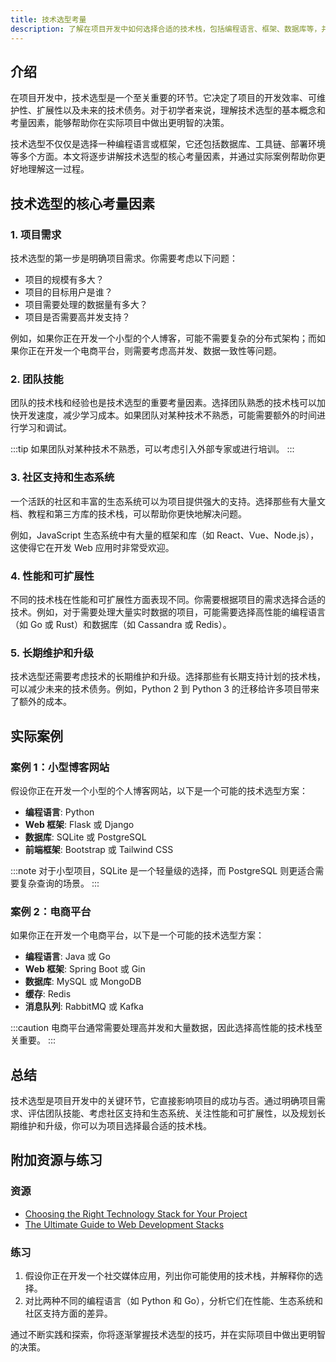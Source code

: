 ```yaml
---
title: 技术选型考量
description: 了解在项目开发中如何选择合适的技术栈，包括编程语言、框架、数据库等，并掌握技术选型的关键考量因素。
---
```


## 介绍

在项目开发中，技术选型是一个至关重要的环节。它决定了项目的开发效率、可维护性、扩展性以及未来的技术债务。对于初学者来说，理解技术选型的基本概念和考量因素，能够帮助你在实际项目中做出更明智的决策。

技术选型不仅仅是选择一种编程语言或框架，它还包括数据库、工具链、部署环境等多个方面。本文将逐步讲解技术选型的核心考量因素，并通过实际案例帮助你更好地理解这一过程。

## 技术选型的核心考量因素

### 1. 项目需求

技术选型的第一步是明确项目需求。你需要考虑以下问题：

- 项目的规模有多大？
- 项目的目标用户是谁？
- 项目需要处理的数据量有多大？
- 项目是否需要高并发支持？

例如，如果你正在开发一个小型的个人博客，可能不需要复杂的分布式架构；而如果你正在开发一个电商平台，则需要考虑高并发、数据一致性等问题。

### 2. 团队技能

团队的技术栈和经验也是技术选型的重要考量因素。选择团队熟悉的技术栈可以加快开发速度，减少学习成本。如果团队对某种技术不熟悉，可能需要额外的时间进行学习和调试。

:::tip
如果团队对某种技术不熟悉，可以考虑引入外部专家或进行培训。
:::

### 3. 社区支持和生态系统

一个活跃的社区和丰富的生态系统可以为项目提供强大的支持。选择那些有大量文档、教程和第三方库的技术栈，可以帮助你更快地解决问题。

例如，JavaScript 生态系统中有大量的框架和库（如 React、Vue、Node.js），这使得它在开发 Web 应用时非常受欢迎。

### 4. 性能和可扩展性

不同的技术栈在性能和可扩展性方面表现不同。你需要根据项目的需求选择合适的技术。例如，对于需要处理大量实时数据的项目，可能需要选择高性能的编程语言（如 Go 或 Rust）和数据库（如 Cassandra 或 Redis）。

### 5. 长期维护和升级

技术选型还需要考虑技术的长期维护和升级。选择那些有长期支持计划的技术栈，可以减少未来的技术债务。例如，Python 2 到 Python 3 的迁移给许多项目带来了额外的成本。

## 实际案例

### 案例 1：小型博客网站

假设你正在开发一个小型的个人博客网站，以下是一个可能的技术选型方案：

- **编程语言**: Python
- **Web 框架**: Flask 或 Django
- **数据库**: SQLite 或 PostgreSQL
- **前端框架**: Bootstrap 或 Tailwind CSS

:::note
对于小型项目，SQLite 是一个轻量级的选择，而 PostgreSQL 则更适合需要复杂查询的场景。
:::

### 案例 2：电商平台

如果你正在开发一个电商平台，以下是一个可能的技术选型方案：

- **编程语言**: Java 或 Go
- **Web 框架**: Spring Boot 或 Gin
- **数据库**: MySQL 或 MongoDB
- **缓存**: Redis
- **消息队列**: RabbitMQ 或 Kafka

:::caution
电商平台通常需要处理高并发和大量数据，因此选择高性能的技术栈至关重要。
:::

## 总结

技术选型是项目开发中的关键环节，它直接影响项目的成功与否。通过明确项目需求、评估团队技能、考虑社区支持和生态系统、关注性能和可扩展性，以及规划长期维护和升级，你可以为项目选择最合适的技术栈。

## 附加资源与练习

### 资源

- [Choosing the Right Technology Stack for Your Project](https://www.example.com)
- [The Ultimate Guide to Web Development Stacks](https://www.example.com)

### 练习

1. 假设你正在开发一个社交媒体应用，列出你可能使用的技术栈，并解释你的选择。
2. 对比两种不同的编程语言（如 Python 和 Go），分析它们在性能、生态系统和社区支持方面的差异。

通过不断实践和探索，你将逐渐掌握技术选型的技巧，并在实际项目中做出更明智的决策。